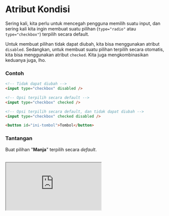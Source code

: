 # Atribut Kondisi

Sering kali, kita perlu untuk mencegah pengguna memilih suatu input, dan sering kali kita ingin membuat suatu pilihan (`type="radio"` atau `type="checkbox"`) terpilih secara default.

Untuk membuat pilihan tidak dapat diubah, kita bisa menggunakan atribut `disabled`. Sedangkan, untuk membuat suatu pilihan terpilih secara otomatis, kita bisa menggunakan atribut `checked`. Kita juga mengkombinasikan keduanya juga, lho.

### Contoh

```html
<!-- Tidak dapat diubah -->
<input type="checkbox" disabled />

<!-- Opsi terpilih secara default -->
<input type="checkbox" checked />

<!-- Opsi terpilih secara default, dan tidak dapat diubah -->
<input type="checkbox" checked disabled />

<button id="ini-tombol">Tombol</button>
```

### Tantangan

Buat pilihan "**Manja**" terpilih secara _default_.

<br />

<iframe
  src="https://stackblitz.com/fork/ngodingorg-a35?ctl=1&embed=1&file=index.html&hideExplorer=1"
  style={{ width: "100%", height: "564px" }}
/>

### Solusi

[Buka Solusi](https://stackblitz.com/fork/ngodingorg-a35-solution?embed=1&file=index.html)
